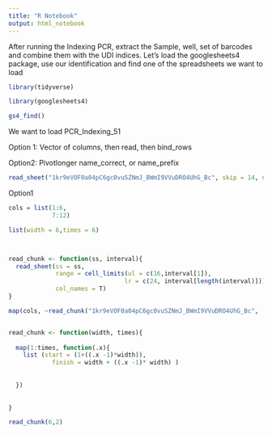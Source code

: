 ```yaml
---
title: "R Notebook"
output: html_notebook
---
```


After running the Indexing PCR, extract the Sample, well, set of barcodes and combine them with the UDI indices. Let's load the googlesheets4 package, use our identification and find one of the spreadsheets we want to load
```r
library(tidyverse)
```

```r
library(googlesheets4)

gs4_find() 
```

We want to load PCR_Indexing_51

Option 1: Vector of columns, then read, then bind_rows 

Option2: Pivotlonger name_correct, or  name_prefix
```r


read_sheet("1kr9eVOF0a04pC6gc0vuSZNmJ_BWmI9VVuDRO4UhG_Bc", skip = 14, n_max = 8)
```

Option1


```r
cols = list(1:6,
            7:12)

list(width = 6,times = 6)



read_chunk <- function(ss, interval){
  read_sheet(ss = ss,
             range = cell_limits(ul = c(16,interval[1]),
                                lr = c(24, interval[length(interval)])),
             col_names = T)
}

map(cols, ~read_chunk("1kr9eVOF0a04pC6gc0vuSZNmJ_BWmI9VVuDRO4UhG_Bc", .x))


read_chunk <- function(width, times){
  
  map(1:times, function(.x){
    list (start = (1+((.x -1)*width)),
            finish = width + ((.x -1)* width) )
                     
      
  })
  
  
}

read_chunk(6,2)
```

